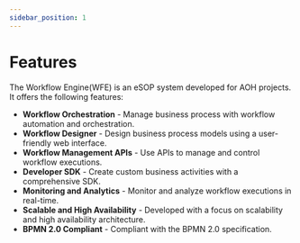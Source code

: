 ```yaml
---
sidebar_position: 1
---
```


# Features
The Workflow Engine(WFE) is an eSOP system developed for AOH projects. It offers the following features:

-   **Workflow Orchestration** - Manage business process with workflow automation and orchestration.
-   **Workflow Designer** - Design business process models using a user-friendly web interface.
-   **Workflow Management APIs** - Use APIs to manage and control workflow executions.
-   **Developer SDK** - Create custom business activities with a comprehensive SDK.
-   **Monitoring and Analytics** - Monitor and analyze workflow executions in real-time.
-   **Scalable and High Availability** - Developed with a focus on scalability and high availability architecture.
-   **BPMN 2.0 Compliant** - Compliant with the BPMN 2.0 specification.

